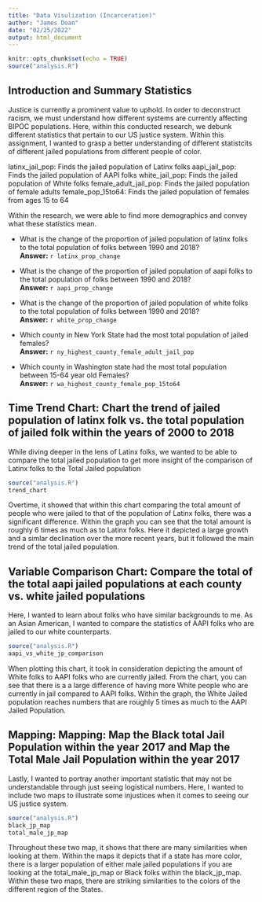 ```yaml
---
title: "Data Visulization (Incarceration)"
author: "James Doan"
date: "02/25/2022"
output: html_document
---
```


```r
knitr::opts_chunk$set(echo = TRUE)
source("analysis.R")
```

## Introduction and Summary Statistics 

Justice is currently a prominent value to uphold. In order to deconstruct racism, we must understand how different systems are currently affecting BIPOC populations. Here, within this conducted research, we debunk different statistics that pertain to our US justice system. Within this assignment, I wanted to grasp a better understanding of different statistcits of different jailed populations from different people of color.

latinx_jail_pop: Finds the jailed population of Latinx folks
aapi_jail_pop: Finds the jailed population of AAPI folks
white_jail_pop: Finds the jailed population of White folks
female_adult_jail_pop: Finds the jailed population of female adults
female_pop_15to64: Finds the jailed population of females from ages 15 to 64

Within the research, we were able to find more demographics and convey what these statistics mean.

* What is the change of the proportion of jailed population of latinx folks to the total population of folks between 1990 and 2018?
<br /> __Answer:__ `r latinx_prop_change`

* What is the change of the proportion of jailed population of aapi folks to the total population of folks between 1990 and 2018?
<br /> __Answer:__ `r aapi_prop_change`
* What is the change of the proportion of jailed population of white folks to the total population of folks between 1990 and 2018?
<br /> __Answer:__ `r white_prop_change`
* Which county in New York State had the most total population of jailed females?
<br /> __Answer:__ `r ny_highest_county_female_adult_jail_pop`
*  Which county in Washington state had the most total population between 15-64 year old Females?
<br /> __Answer:__ `r wa_highest_county_female_pop_15to64`

## Time Trend Chart: Chart the trend of jailed population of latinx folk vs. the total population of jailed folk within the years of 2000 to 2018

While diving deeper in the lens of Latinx folks, we wanted to be able to compare the total jailed population to get more insight of the comparison of Latinx folks to the Total Jailed population

```r
source("analysis.R")
trend_chart
```

Overtime, it showed that within this chart comparing the total amount of people who were jailed to that of the population of Latinx folks, there was a significant difference. Within the graph you can see that the total amount is roughly 6 times as much as to Latinx folks. Here it depicted a large growth and a simlar declination over the more recent years, but it followed the main trend of the total jailed population. 


## Variable Comparison Chart: Compare the total of the total aapi jailed populations at each county vs. white jailed populations

Here, I wanted to learn about folks who have similar backgrounds to me. As an Asian American, I wanted to compare the statistics of AAPI folks who are jailed to our white counterparts. 

```r
source("analysis.R")
aapi_vs_white_jp_comparison
```
When plotting this chart, it took in consideration depicting the amount of White folks to AAPI folks who are currently jailed. From the chart, you can see that there is a a large difference of having more White people who are currently in jail compared to AAPI folks. Within the graph, the White Jailed population reaches numbers that are roughly 5 times as much to the AAPI Jailed Population.

## Mapping: Mapping: Map the Black total Jail Population within the year 2017 and Map the Total Male Jail Population within the year 2017

Lastly, I wanted to portray another important statistic that may not be understandable through just seeing logistical numbers. Here, I wanted to include two maps to illustrate some injustices when it comes to seeing our US justice system. 

```r
source("analysis.R")
black_jp_map
total_male_jp_map
```
Throughout these two map, it shows that there are many similarities when looking at them. Within the maps it depicts that if a state has more color, there is a larger population of either male jailed populations if you are looking at the total_male_jp_map or Black folks within the black_jp_map. Within these two maps, there are striking similarities to the colors of the different region of the States.
